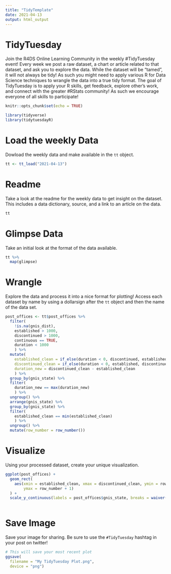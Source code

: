 ```yaml
---
title: "TidyTemplate"
date: 2021-04-13
output: html_output
---
```


# TidyTuesday

Join the R4DS Online Learning Community in the weekly #TidyTuesday event!
Every week we post a raw dataset, a chart or article related to that dataset, and ask you to explore the data.
While the dataset will be “tamed”, it will not always be tidy! As such you might need to apply various R for Data Science techniques to wrangle the data into a true tidy format.
The goal of TidyTuesday is to apply your R skills, get feedback, explore other’s work, and connect with the greater #RStats community!
As such we encourage everyone of all skills to participate!

```r

knitr::opts_chunk$set(echo = TRUE)

library(tidyverse)
library(tidytuesdayR)

```

# Load the weekly Data

Dowload the weekly data and make available in the `tt` object.

```r

tt <- tt_load("2021-04-13")

```


# Readme

Take a look at the readme for the weekly data to get insight on the dataset.
This includes a data dictionary, source, and a link to an article on the data.

```r

tt

```


# Glimpse Data

Take an initial look at the format of the data available.

```r

tt %>% 
  map(glimpse)

```

# Wrangle

Explore the data and process it into a nice format for plotting! Access each dataset by name by using a dollarsign after the `tt` object and then the name of the data set.

```r

post_offices <- tt$post_offices %>%
  filter(
    !is.na(gnis_dist),
    established > 1000,
    discontinued > 1000,
    continuous == TRUE,
    duration < 1000
    ) %>% 
  mutate(
    established_clean = if_else(duration < 0, discontinued, established),
    discontinued_clean = if_else(duration < 0, established, discontinued),
    duration_new = discontinued_clean - established_clean
    ) %>% 
  group_by(gnis_state) %>% 
  filter(
    duration_new == max(duration_new)
    ) %>%
  ungroup() %>%
  arrange(gnis_state) %>% 
  group_by(gnis_state) %>% 
  filter(
    established_clean == min(established_clean)
    ) %>%
  ungroup() %>%
  mutate(row_number = row_number())

```


# Visualize

Using your processed dataset, create your unique visualization.

```r

ggplot(post_offices) +
  geom_rect(
    aes(xmin = established_clean, xmax = discontinued_clean, ymin = row_number, 
        ymax = row_number + 1)
  ) +
  scale_y_continuous(labels = post_offices$gnis_state, breaks = waiver())
  
```

# Save Image

Save your image for sharing. Be sure to use the `#TidyTuesday` hashtag in your post on twitter! 

```r

# This will save your most recent plot
ggsave(
  filename = "My TidyTuesday Plot.png",
  device = "png")

```
